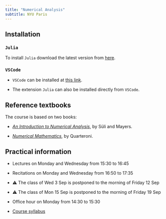 ```yaml
---
title: "Numerical Analysis"
subtitle: NYU Paris
---
```


## Installation

### `Julia`

To install `Julia` download the latest version from [here](https://julialang.org/downloads).

### `VSCode`

- `VSCode` can be installed at [this link](https://code.visualstudio.com/).

- The extension `Julia` can also be installed directly from `VSCode`.

## Reference textbooks

The course is based on two books:

- [*An Introduction to Numerical Analysis*](https://www.cambridge.org/fr/universitypress/subjects/mathematics/numerical-analysis/introduction-numerical-analysis-1?format=AR&isbn=9780521007948gt), by Süli and Mayers.

- [*Numerical Mathematics*](https://link.springer.com/book/10.1007/978-0-387-22750-4), by Quarteroni.

## Practical information

- Lectures on Monday and Wednesday from 15:30 to 16:45

- Recitations on Monday and Wednesday from 16:50 to 17:35

- ⚠️ The class of Wed 3 Sep is postponed to the morning of Friday 12 Sep

- ⚠️ The class of Mon 15 Sep is postponed to the morning of Friday 19 Sep

- Office hour on Monday from 14:30 to 15:30

- [Course syllabus](misc/Numerical_analysis_syllabus.odt)
